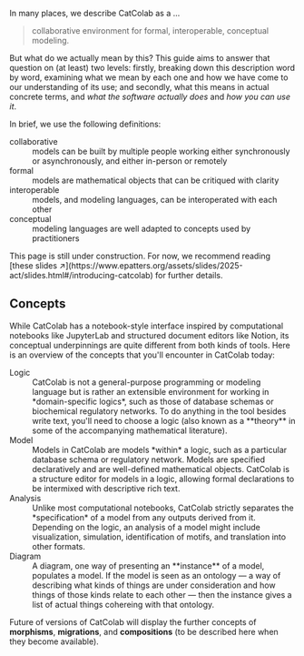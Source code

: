 
In many places, we describe CatColab as a ...

> collaborative environment for formal, interoperable, conceptual modeling.

But what do we actually mean by this?
This guide aims to answer that question on (at least) two levels: firstly, breaking down this description word by word, examining what we mean by each one and how we have come to our understanding of its use; and secondly, what this means in actual concrete terms, and *what the software actually does* and *how you can use it*.

In brief, we use the following definitions:

<dl>
  <dt>collaborative</dt>
  <dd>models can be built by multiple people working either synchronously or asynchronously, and either in-person or remotely</dd>
  <dt>formal</dt>
  <dd>models are mathematical objects that can be critiqued with clarity</dd>
  <dt>interoperable</dt>
  <dd>models, and modeling languages, can be interoperated with each other</dd>
  <dt>conceptual</dt>
  <dd>modeling languages are well adapted to concepts used by practitioners</dd>
</dl>

<Warning>
  This page is still under construction. For now, we recommend reading [these slides ↗](https://www.epatters.org/assets/slides/2025-act/slides.html#/introducing-catcolab) for further details.
</Warning>


## Concepts

While CatColab has a notebook-style interface inspired by computational
notebooks like JupyterLab and structured document editors like Notion, its
conceptual underpinnings are quite different from both kinds of tools. Here is
an overview of the concepts that you'll encounter in CatColab today:

<dl>

<dt>Logic</dt>

<dd>CatColab is not a general-purpose programming or modeling language but is
rather an extensible environment for working in *domain-specific logics*, such
as those of database schemas or biochemical regulatory networks. To do anything
in the tool besides write text, you'll need to choose a logic (also known as a **theory** in some of the accompanying mathematical literature).</dd>

<dt>Model</dt>

<dd>Models in CatColab are models *within* a logic, such as a particular
database schema or regulatory network. Models are specified declaratively and
are well-defined mathematical objects. CatColab is a structure editor for models
in a logic, allowing formal declarations to be intermixed with descriptive rich
text.</dd>

<dt>Analysis</dt>

<dd>Unlike most computational notebooks, CatColab strictly separates the
*specification* of a model from any outputs derived from it. Depending on the
logic, an analysis of a model might include visualization, simulation,
identification of motifs, and translation into other formats.</dd>

<dt>Diagram</dt>

<dd>A diagram, one way of presenting an **instance** of a model, populates a model. If the model is seen as an ontology &mdash; a way of describing what kinds of things are under consideration and how things of those kinds relate to each other &mdash; then the instance gives a list of actual things cohereing with that ontology.</dd>

</dl>

Future of versions of CatColab will display the further concepts of
**morphisms**, **migrations**, and **compositions** (to be described here when they
become available).

